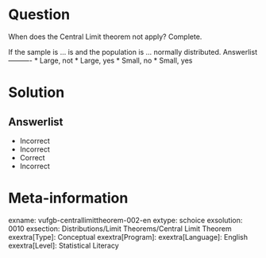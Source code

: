 Question
========

When does the Central Limit theorem not apply? Complete.

If the sample is ... is and the population is ... normally distributed. 
Answerlist
----------
* Large, not
* Large, yes
* Small, no
* Small, yes

Solution
========

Answerlist
----------
* Incorrect
* Incorrect
* Correct
* Incorrect

Meta-information
================
exname: vufgb-centrallimittheorem-002-en
extype: schoice
exsolution: 0010
exsection: Distributions/Limit Theorems/Central Limit Theorem
exextra[Type]: Conceptual
exextra[Program]: 
exextra[Language]: English
exextra[Level]: Statistical Literacy
